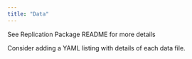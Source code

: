 ```yaml
---
title: "Data"
---
```


See Replication Package README for more details

::: callout-tip
Consider adding a YAML listing with details of each data file.
:::